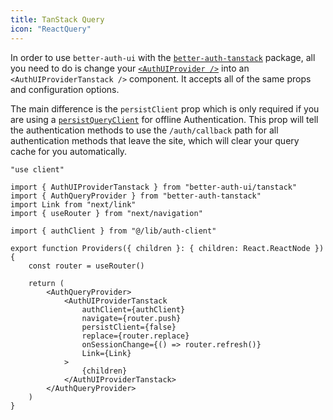 ```yaml
---
title: TanStack Query
icon: "ReactQuery"
---
```


In order to use `better-auth-ui` with the [`better-auth-tanstack`](https://github.com/StackProviders/better-auth-tanstack) package, all you need to do is change your [`<AuthUIProvider />`](/components/auth-ui-provider) into an `<AuthUIProviderTanstack />` component. It accepts all of the same props and configuration options.

The main difference is the `persistClient` prop which is only required if you are using a [`persistQueryClient`](https://tanstack.com/query/latest/docs/framework/react/plugins/persistQueryClient) for offline Authentication. This prop will tell the authentication methods to use the `/auth/callback` path for all authentication methods that leave the site, which will clear your query cache for you automatically.

```tsx title="app/providers.tsx"
"use client"

import { AuthUIProviderTanstack } from "better-auth-ui/tanstack"
import { AuthQueryProvider } from "better-auth-tanstack"
import Link from "next/link"
import { useRouter } from "next/navigation"

import { authClient } from "@/lib/auth-client"

export function Providers({ children }: { children: React.ReactNode }) {
    const router = useRouter()

    return (
        <AuthQueryProvider>
            <AuthUIProviderTanstack
                authClient={authClient}
                navigate={router.push}
                persistClient={false}
                replace={router.replace}
                onSessionChange={() => router.refresh()}
                Link={Link}
            >
                {children}
            </AuthUIProviderTanstack>
        </AuthQueryProvider>
    )
}
```